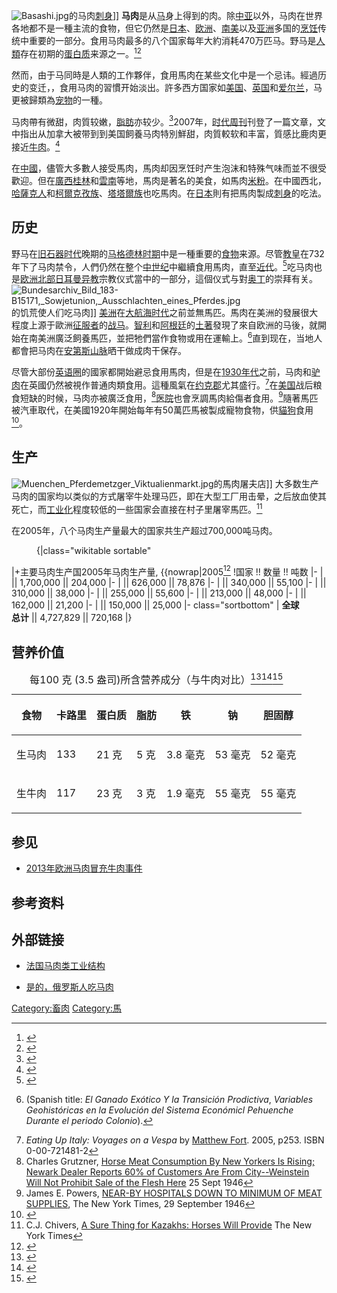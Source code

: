 {{Expand English}}
{{bettertranslation}}
[[Image:Basashi.jpg|thumb]]的马肉[[刺身|刺身]]]]
'''马肉'''是从[[马|马]]身上得到的肉。除[[中亚|中亚]]以外，马肉在世界各地都不是一種主流的食物，但它仍然是[[日本|日本]]、[[欧洲|欧洲]]、[[南美|南美]]以及[[亚洲|亚洲]]多国的[[烹饪|烹饪]]传统中重要的一部分。食用马肉最多的八个国家每年大約消耗470万匹马。野马是[[人類|人類]]存在初期的[[蛋白质|蛋白质]]来源之一。<ref>{{Cite book
|title=Documenting Domestication
|author=Melinda A. Zeder
|publisher=University of California Pres
|year=2006
|isbn=0-520-24638-1
|url=http://books.google.com/?id=EaVTxjrbIFQC
|pages=257, 258, 265

}}</ref><ref>{{Cite book
|title=The Horse, the Wheel and Language
|author=David W. Anthony
|publisher=Princeton University Press
|year=2008
|pages=199, 220
|isbn=0-691-05887-3
|url=http://books.google.com/?id=rOG5VcYxhiEC

}}</ref> 

然而，由于马同時是人類的工作夥伴，食用馬肉在某些文化中是一个忌讳。經過历史的变迁，{{fact|以及人们受[[宗教|宗教]]的熏陶之下}}，食用马肉的習慣开始淡出。許多西方国家如[[美国|美国]]、[[英国|英国]]和[[爱尔兰|爱尔兰]]，马更被歸類為[[宠物|宠物]]的一種。

马肉帶有微甜，肉質较嫩，[[脂肪|脂肪]]亦较少。<ref>{{cite web |url=http://www.vianderichelieu.com/produits-cheval.php |title="Characteristics of the meat", Viande Richelieu, Inc. Covers Nutrients, Age, The sex of the animal, Race, Color, Tenderness, Taste, and Meat cuts |publisher=Vianderichelieu.com |date= |accessdate=2013-02-15 |archive-url=https://web.archive.org/web/20130530045821/http://www.vianderichelieu.com/produits-cheval.php |archive-date=2013-05-30 |dead-url=yes }}</ref>2007年，[[时代周刊|时代周刊]]刊登了一篇文章，文中指出从加拿大被带到到美国飼養马肉特別鮮甜，肉質較软和丰富，質感比鹿肉更接近[[牛肉|牛肉]]。<ref name=Time2007-02-08>{{cite news |last=Stein |first=Joel |url=http://www.time.com/time/magazine/article/0,9171,1587279,00.html |title=Horse — It's What's for Dinner |publisher=Time.com |date=2007-02-08 |accessdate=2013-02-15 |archive-date=2013-08-24 |archive-url=https://web.archive.org/web/20130824201921/http://www.time.com/time/magazine/article/0,9171,1587279,00.html |dead-url=no }}</ref> 

在[[中國|中國]]，儘管大多數人接受馬肉，馬肉却因烹饪时产生泡沫和特殊气味而並不很受歡迎。但在[[廣西|廣西]][[桂林|桂林]]和[[雲南|雲南]]等地，馬肉是著名的美食，如馬肉[[米粉|米粉]]。在中國西北，[[哈薩克族|哈薩克人]]和[[柯爾克孜族|柯爾克孜族]]、[[塔塔爾族|塔塔爾族]]也吃馬肉。在[[日本|日本]]則有把馬肉製成[[刺身|刺身]]的吃法。

== 历史 ==
野马在[[旧石器时代|旧石器时代]]晚期的[[马格德林时期|马格德林时期]]中是一種重要的[[食物|食物]]来源。尽管[[教皇|教皇]]在732年下了马肉禁令，人們仍然在整个[[中世纪|中世纪]]中繼續食用馬肉，直至[[近代|近代]]。<ref>{{cite book|author=Richard Pillsbury|title=No foreign food: the American diet in time and place|url=http://books.google.com/books?id=8te03bzHJkUC|year=1998|publisher=Westview Press|isbn=978-0-8133-2739-6|pages=[http://books.google.com.ph/books?id=8te03bzHJkUC&pg=PA14 14]}}</ref>吃马肉也是[[北欧|欧洲北部]][[日耳曼异教|日耳曼异教]]宗教仪式當中的一部分，這個仪式与對[[奥丁|奥丁]]的崇拜有关。
[[Image:Bundesarchiv_Bild_183-B15171,_Sowjetunion,_Ausschlachten_eines_Pferdes.jpg|thumb]]的饥荒使人们吃马肉]]
[[美洲|美洲]]在[[大航海时代|大航海时代]]之前並無馬匹。馬肉在美洲的發展很大程度上源于歐洲[[征服者|征服者]]的[[战马|战马]]。[[智利|智利]]和[[阿根廷|阿根廷]]的[[土著|土著]]{{link-en|佩文切人|Pehuenche people}}發現了來自欧洲的马後，就開始在南美洲廣泛飼養馬匹，並把牠們當作食物或用在運輸上。<ref>{{Cite journal
 |url         = http://universum.utalca.cl/contenido/index-01/torrejon.html
 |title       = Geohistorical Variables in the Evolution of the Pehuenche Economic System During the Colonial Period
 |chapter     = Exotic Livestock production and the Transition
 |author      = Fernando Terrejón G.
 |language    = es
 |journal     = Universum Magazine
 |page        = 226
 |volume      = 16
 |year        = 2001
 |publisher   = University of Talca
 |postscript  = <!-- Bot inserted parameter. Either remove it; or change its value to "." for the cite to end in a ".", as necessary. -->
 |deadurl     = yes
 |archiveurl  = https://web.archive.org/web/20090313105853/http://universum.utalca.cl/contenido/index-01/torrejon.html
 |archivedate = 2009-03-13
}} (Spanish title: ''El Ganado Exótico Y la Transición Prodictiva
'', ''Variables Geohistóricas en la Evolución del Sistema Económicl Pehuenche Durante el periodo Colonio'').</ref>直到现在，当地人都會把马肉在[[安第斯山脉|安第斯山脉]]晒干做成肉干保存。 

尽管大部份[[英语圈|英语圈]]的國家都開始避忌食用馬肉，但是在[[20世纪30年代|1930年代]]之前，马肉和[[驴肉|驴肉]]在英國仍然被視作普通肉類食用。這種風氣在[[约克郡|约克郡]]尤其盛行。<ref>''Eating Up Italy: Voyages on a Vespa'' by [[Matthew_Fort|Matthew Fort]]. 2005, p253. ISBN 0-00-721481-2</ref>在[[美国|美国]]战后粮食短缺的时候，马肉亦被廣泛食用，<ref>Charles Grutzner, [http://select.nytimes.com/gst/abstract.html?res=F10E11FD385C107A93C7AB1782D85F428485F9&scp=4&sq=horse%20meat&st=cse Horse Meat Consumption By New Yorkers Is Rising; Newark Dealer Reports 60% of Customers Are From City--Weinstein Will Not Prohibit Sale of the Flesh Here] 25 Sept 1946</ref>[[医院|医院]]也會烹調馬肉給傷者食用。<ref>James E. Powers, [http://select.nytimes.com/gst/abstract.html?res=F60B11FB385C107A93CBAB1782D85F428485F9&scp=10&sq=horse%20meat&st=cse NEAR-BY HOSPITALS DOWN TO MINIMUM OF MEAT SUPPLIES], The New York Times, 29 September 1946</ref>隨著馬匹被汽車取代，在美國1920年開始每年有50萬匹馬被製成寵物食物，供[[貓|貓]][[狗|狗]]食用<ref>{{cite book |author1=Paul G. Irwin |title=The state of the animals, 2001 |publisher=Humane Society Press |isbn=978-0-9658942-3-4 |pages=8 |url=https://www.worldcat.org/title/state-of-the-animals-2001/oclc/48528086 |language=en |chapter=Overview: The State of Animals in 2001}}</ref>。

== 生产 ==
[[File:Muenchen_Pferdemetzger_Viktualienmarkt.jpg|thumb]]的馬肉屠夫店]]
大多数生产马肉的国家均以类似的方式屠宰牛处理马匹，即在大型工厂用{{link-en|紧固螺栓枪|captive bolt gun}}击晕，之后放血使其死亡，而[[工业化|工业化]]程度较低的一些国家会直接在村子里屠宰馬匹。<ref>C.J. Chivers, [http://www.nytimes.com/2005/12/26/international/asia/26horse.html?hp&ex=1135659600&en=ebc2553086dd95e4&ei=5094&partner=homepage A Sure Thing for Kazakhs: Horses Will Provide] The New York Times</ref>

在2005年，八个马肉生产量最大的国家共生产超过700,000吨马肉。

:{|class="wikitable sortable"
|+主要马肉生产国2005年马肉生产量, {{nowrap|2005<ref name=production2005>{{Cite web
|url=http://www.animalwelfarecouncil.com/html/pdf/consequences.pdf
|archiveurl=https://web.archive.org/web/20110707143541/http://www.animalwelfarecouncil.com/html/pdf/consequences.pdf
|archivedate=2011-07-07
|format=PDF
|title=THE UNINTENDED CONSEQUENCES OF A BAN ON THE HUMANE SLAUGHTER (PROCESSING) OF HORSES IN THE UNITED STATES
|publisher=[http://www.animalwelfarecouncil.org/ The Animal Welfare Council, Inc.], citing FAO-UN Horticultural Database
|date=2006-05-15
|page=10
|accessdate=2008-11-06

|deadurl=yes
}}</ref>
!国家 !! 数量 !! 吨数
|-
| {{CHN}} || 1,700,000 || 204,000
|-
| {{MEX}} || 626,000 || 78,876
|-
| {{KAZ}} || 340,000 || 55,100
|-
| {{MNG}} || 310,000 || 38,000
|-
| {{ARG}} || 255,000 || 55,600
|-
| {{ITA}} || 213,000 || 48,000
|-
| {{BRA}} || 162,000 || 21,200
|-
| {{KGZ }} || 150,000 || 25,000
|- class="sortbottom"
| '''全球<br />总计''' || 4,727,829 || 720,168
|}

== 营养价值 ==
{|class="wikitable sortable"
|+每100 克 (3.5 盎司)所含营养成分（与牛肉对比）<ref name="马肉">{{cite web|url=http://nutritiondata.self.com/facts/lamb-veal-and-game-products/4639/2|title=Nutrition Facts and Analysis for Game meat, horse, raw|accessdate=2013-02-08|archive-date=2012-12-29|archive-url=https://web.archive.org/web/20121229130808/http://nutritiondata.self.com/facts/lamb-veal-and-game-products/4639/2|dead-url=no}}</ref><ref name="stripsteak">{{cite web|url=http://nutritiondata.self.com/facts/beef-products/10525/2|title=Nutrition Facts and Analysis for Beef, grass-fed, strip steaks, lean only, raw|accessdate=2013-02-08|archive-date=2019-10-25|archive-url=https://web.archive.org/web/20191025153248/https://nutritiondata.self.com/facts/beef-products/10525/2|dead-url=no}}</ref><ref name="kqed">{{cite web |url=http://science.kqed.org/quest/2011/01/07/how-nutritious-is-horse-the-other-red-meat/ |title=How Nutritious Is Horse? The Other Red Meat |last=Pino |first=Darya |authorlink=Darya Pino |date=2011-01-07 |accessdate=2013-02-08 |archive-date=2013-02-18 |archive-url=https://web.archive.org/web/20130218215638/http://science.kqed.org/quest/2011/01/07/how-nutritious-is-horse-the-other-red-meat/ |dead-url=no }}</ref>
|-
!食物
! 卡路里 || 蛋白质 !! 脂肪 !! 铁 !! 钠 !! 胆固醇
|-
|生马肉
| 133 || 21 克 || 5 克 || 3.8 毫克 || 53 毫克 || 52 毫克
|-
|生牛肉
| 117 || 23 克 || 3 克 || 1.9 毫克 || 55 毫克 || 55 毫克
|}
<!-- Edited 2009-12-25. prior content:
Horse meat contains 25% less fat, nearly 20% less sodium, double the iron and less cholesterol than high quality beef cuts, and when compared to ground beef 25% less fat, 30% less cholesterol and 27% less sodium.{{Citation needed|date=April 2009}}
See the following:

http://www.calories-nutrition.buddyslim.com/horse-meat-cooked-roasted/
http://www.calories-nutrition.buddyslim.com/chuck-roast-beef/
http://www.calories-nutrition.buddyslim.com/flat-steak-very-lean-3oz/
though it's not clear to me that the serving sizes here are comparable
[[WP:RS|WP:RS]] status might be questioned

http://www.backwoodshome.com/articles2/chance88.html
Says "Nutritionally, horse meat has around 40 percent fewer calories than the leanest beef, while supplying 50 percent more protein and as much as 30 percent more iron; and horse is considered an excellent health-conscious deep-frying alternative, especially for delicately-flavored foods that are easily overpowered by heavier oils.", but how a?out WP:RS?; a;so, does Don Chance, the purported author, have any relevant credentials?

http://pubs.acs.org/doi/abs/10.1021/ie50130a016
%protein: Kid=38.8, Rabbit=28.1, Horse=28.6, Seal=30.0
%fat: Kid=11.5, Rabbit=20.1, Horse=4.1, Seal=3.1
Seemingly good source; too bad it doesn't compare with Beef

http://www.fitbit.com/foods/Horse,+Meat,+Raw/271 (88 cal from fat per 100 grams)
http://www.fitbit.com/foods/Chicken+Broiler+Thigh+Meat+Water+Chill+Raw/28373
http://www.fitbit.com/foods/Chicken+Roasting+Light+Meat+Raw/27583
Browsing, I see http://www.fitbit.com/foods/categories/Beef/3
Which leads to
http://www.fitbit.com/foods/Beef+Brisket+Whole+Raw+Slf/5641 (67 cal from fat per oz)
http://www.fitbit.com/foods/Beef+Chuck+Arm+Pot+Roast+Raw+Slo/385 (17 cal from fat per oz)
http://www.fitbit.com/foods/Beef+Chuck+Blade+Roast+Raw+Slo+top+Blade+/828 (15 cal from fat per oz)
etc.
{{convert|1|oz|g}} says that one oz is 28 grams
fitbit.com is a pay-subscribe site of unknown WP:RS status

The info in this section is unsupported, unverifiable, and likely incorrect.
-->

==参见==
*[[2013年欧洲马肉冒充牛肉事件|2013年欧洲马肉冒充牛肉事件]]

==参考资料==
{{reflist|2}}

== 外部链接 ==
* {{fr}}[https://web.archive.org/web/20160306111047/http://www.viande-chevaline.fr/%20La%20Viande%20Chevaline 法国马肉类工业结构]
* {{en}}[http://windowstorussia.com/neigh-no-horse-meat-says-russia.html%20Yes,%20Russians%20eat%20horse%20meat 是的，俄罗斯人吃马肉]{{dead link|date=2018年5月 |bot=InternetArchiveBot |fix-attempted=yes }}

{{肉類食物}}
{{Authority control}}
[[Category:畜肉|Category:畜肉]]
[[Category:馬|Category:馬]]